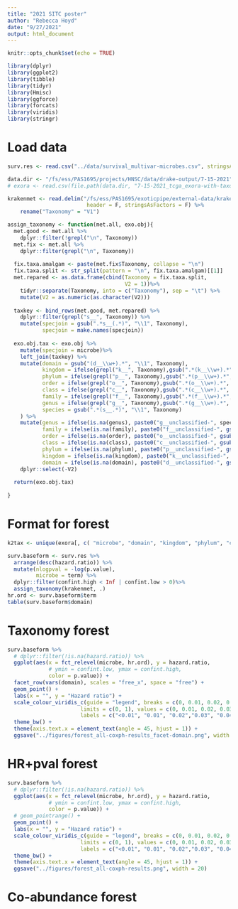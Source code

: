 ```yaml
---
title: "2021 SITC poster"
author: "Rebecca Hoyd"
date: "9/27/2021"
output: html_document
---
```


```r
knitr::opts_chunk$set(echo = TRUE)

library(dplyr)
library(ggplot2)
library(tibble)
library(tidyr)
library(Hmisc)
library(ggforce)
library(forcats)
library(viridis)
library(stringr)
```

# Load data

```r
surv.res <- read.csv("../data/survival_multivar-microbes.csv", stringsAsFactors = F)

data.dir <- "/fs/ess/PAS1695/projects/HNSC/data/drake-output/7-15-2021"
# exora <- read.csv(file.path(data.dir, "7-15-2021_tcga_exora-with-taxonomy.csv"), stringsAsFactors = F)
```

```r
krakenmet <- read.delim("/fs/ess/PAS1695/exoticpipe/external-data/kraken2-metaphlan-taxonomy.txt",
                         header = F, stringsAsFactors = F) %>%
    rename("Taxonomy" = "V1")
```

```r
assign_taxonomy <- function(met.all, exo.obj){
  met.good <- met.all %>%
    dplyr::filter(!grepl("\n", Taxonomy))
  met.fix <- met.all %>%
    dplyr::filter(grepl("\n", Taxonomy)) 
  
  fix.taxa.amalgam <- paste(met.fix$Taxonomy, collapse = "\n")
  fix.taxa.split <- str_split(pattern = "\n", fix.taxa.amalgam)[[1]]
  met.repared <- as.data.frame(cbind(Taxonomy = fix.taxa.split,
                                     V2 = 1))%>%
    tidyr::separate(Taxonomy, into = c("Taxonomy"), sep = "\t") %>%
    mutate(V2 = as.numeric(as.character(V2)))
  
  taxkey <- bind_rows(met.good, met.repared) %>%
    dplyr::filter(grepl("s__", Taxonomy)) %>%
    mutate(specjoin = gsub(".*s__(.*)", "\\1", Taxonomy),
           specjoin = make.names(specjoin))
  
  exo.obj.tax <- exo.obj %>%
    mutate(specjoin = microbe)%>%
    left_join(taxkey) %>%
    mutate(domain = gsub("(d__\\w+).*", "\\1", Taxonomy),
           kingdom = ifelse(grepl("k__", Taxonomy),gsub(".*(k__\\w+).*", "\\1", Taxonomy), NA),
           phylum = ifelse(grepl("p__", Taxonomy),gsub(".*(p__\\w+).*", "\\1", Taxonomy), NA),
           order = ifelse(grepl("o__", Taxonomy),gsub(".*(o__\\w+).*", "\\1", Taxonomy), NA),
           class = ifelse(grepl("c__", Taxonomy),gsub(".*(c__\\w+).*", "\\1", Taxonomy), NA),
           family = ifelse(grepl("f__", Taxonomy),gsub(".*(f__\\w+).*", "\\1", Taxonomy), NA),
           genus = ifelse(grepl("g__", Taxonomy),gsub(".*(g__\\w+).*", "\\1", Taxonomy), NA),
           species = gsub(".*(s__.*)", "\\1", Taxonomy)
    ) %>%
    mutate(genus = ifelse(is.na(genus), paste0("g__unclassified-", species), genus),
           family = ifelse(is.na(family), paste0("f__unclassified-", gsub("g__unclassified-", "", genus)), family),
           order = ifelse(is.na(order), paste0("o__unclassified-", gsub("f__unclassified-", "", family)), order),
           class = ifelse(is.na(class), paste0("c__unclassified-", gsub("o__unclassified-", "", order)), class),
           phylum = ifelse(is.na(phylum), paste0("p__unclassified-", gsub("c__unclassified-", "", class)),phylum),
           kingdom = ifelse(is.na(kingdom), paste0("k__unclassified-", gsub("p__unclassified-", "", phylum)), kingdom),
           domain = ifelse(is.na(domain), paste0("d__unclassified-", gsub("k__unclassified-", "", kingdom)), domain)) %>%
    dplyr::select(-V2)
  
  return(exo.obj.tax)
  
}
```

# Format for forest

```r
k2tax <- unique(exora[, c( "microbe", "domain", "kingdom", "phylum", "class", "order", "family", "genus", "species")])

surv.baseform <- surv.res %>%
  arrange(desc(hazard.ratio)) %>%
  mutate(nlogpval = -log(p.value),
         microbe = term) %>%
  dplyr::filter(confint.high < Inf | confint.low > 0)%>%
  assign_taxonomy(krakenmet, .)
hr.ord <- surv.baseform$term
table(surv.baseform$domain)
```

# Taxonomy forest

```r
surv.baseform %>%
  # dplyr::filter(!is.na(hazard.ratio)) %>%
  ggplot(aes(x = fct_relevel(microbe, hr.ord), y = hazard.ratio,
             # ymin = confint.low, ymax = confint.high,
             color = p.value)) +
  facet_row(vars(domain), scales = "free_x", space = "free") +
  geom_point() +
  labs(x = "", y = "Hazard ratio") + 
  scale_colour_viridis_c(guide = "legend", breaks = c(0, 0.01, 0.02, 0.03, 0.04, 0.05, 0.1, 0.2, 0.5, 1),
                       limits = c(0, 1), values = c(0, 0.01, 0.02, 0.03, 0.04, 0.05, 0.1, 0.2, 0.5, 1),
                       labels = c("<0.01", "0.01", "0.02","0.03", "0.04","0.05","0.1", "0.2", "0.5", "1")) +
  theme_bw() +
  theme(axis.text.x = element_text(angle = 45, hjust = 1)) +
  ggsave("../figures/forest_all-coxph-results_facet-domain.png", width = 25)
```
# HR+pval forest

```r
surv.baseform %>%
  # dplyr::filter(!is.na(hazard.ratio)) %>%
  ggplot(aes(x = fct_relevel(microbe, hr.ord), y = hazard.ratio,
             # ymin = confint.low, ymax = confint.high,
             color = p.value)) +
  # geom_pointrange() +
  geom_point() +
  labs(x = "", y = "Hazard ratio") + 
  scale_colour_viridis_c(guide = "legend", breaks = c(0, 0.01, 0.02, 0.03, 0.04, 0.05, 0.1, 0.2, 0.5, 1),
                       limits = c(0, 1), values = c(0, 0.01, 0.02, 0.03, 0.04, 0.05, 0.1, 0.2, 0.5, 1),
                       labels = c("<0.01", "0.01", "0.02","0.03", "0.04","0.05","0.1", "0.2", "0.5", "1")) +
  theme_bw() +
  theme(axis.text.x = element_text(angle = 45, hjust = 1)) +
  ggsave("../figures/forest_all-coxph-results.png", width = 20)
```

# Co-abundance forest